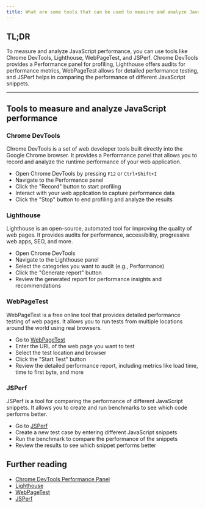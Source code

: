 ```yaml
---
title: What are some tools that can be used to measure and analyze JavaScript performance?
---
```


## TL;DR

To measure and analyze JavaScript performance, you can use tools like Chrome DevTools, Lighthouse, WebPageTest, and JSPerf. Chrome DevTools provides a Performance panel for profiling, Lighthouse offers audits for performance metrics, WebPageTest allows for detailed performance testing, and JSPerf helps in comparing the performance of different JavaScript snippets.

---

## Tools to measure and analyze JavaScript performance

### Chrome DevTools

Chrome DevTools is a set of web developer tools built directly into the Google Chrome browser. It provides a Performance panel that allows you to record and analyze the runtime performance of your web application.

- Open Chrome DevTools by pressing `F12` or `Ctrl+Shift+I`
- Navigate to the Performance panel
- Click the "Record" button to start profiling
- Interact with your web application to capture performance data
- Click the "Stop" button to end profiling and analyze the results

### Lighthouse

Lighthouse is an open-source, automated tool for improving the quality of web pages. It provides audits for performance, accessibility, progressive web apps, SEO, and more.

- Open Chrome DevTools
- Navigate to the Lighthouse panel
- Select the categories you want to audit (e.g., Performance)
- Click the "Generate report" button
- Review the generated report for performance insights and recommendations

### WebPageTest

WebPageTest is a free online tool that provides detailed performance testing of web pages. It allows you to run tests from multiple locations around the world using real browsers.

- Go to [WebPageTest](https://www.webpagetest.org/)
- Enter the URL of the web page you want to test
- Select the test location and browser
- Click the "Start Test" button
- Review the detailed performance report, including metrics like load time, time to first byte, and more

### JSPerf

JSPerf is a tool for comparing the performance of different JavaScript snippets. It allows you to create and run benchmarks to see which code performs better.

- Go to [JSPerf](https://jsperf.com/)
- Create a new test case by entering different JavaScript snippets
- Run the benchmark to compare the performance of the snippets
- Review the results to see which snippet performs better

## Further reading

- [Chrome DevTools Performance Panel](https://developer.chrome.com/docs/devtools/evaluate-performance/)
- [Lighthouse](https://developers.google.com/web/tools/lighthouse)
- [WebPageTest](https://www.webpagetest.org/)
- [JSPerf](https://jsperf.com/)

